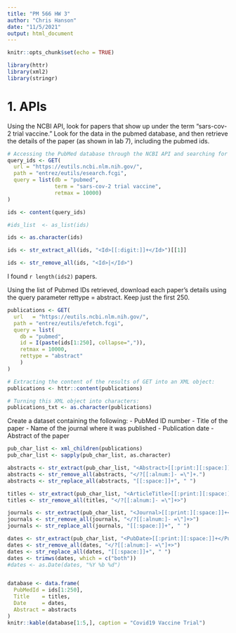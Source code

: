 ```yaml
---
title: "PM 566 HW 3"
author: "Chris Hanson"
date: "11/5/2021"
output: html_document
---
```


```r
knitr::opts_chunk$set(echo = TRUE)
```

```r
library(httr)
library(xml2)
library(stringr)
```

# 1. APIs

Using the NCBI API, look for papers that show up under the term "sars-cov-2 trial vaccine." Look for the data in the pubmed database, and then retrieve the details of the paper (as shown in lab 7), including the pubmed ids.

```r

# Accessing the PubMed database through the NCBI API and searching for "sars-cov-2 trial  vaccine".  
query_ids <- GET(
  url = "https://eutils.ncbi.nlm.nih.gov/",
  path = "entrez/eutils/esearch.fcgi",
  query = list(db = "pubmed",
               term = "sars-cov-2 trial vaccine",
               retmax = 10000)
)

ids <- content(query_ids)

#ids_list  <- as_list(ids)

ids <- as.character(ids)

ids <- str_extract_all(ids, "<Id>[[:digit:]]+</Id>")[[1]]

ids <- str_remove_all(ids, "<Id>|</Id>")
```

I found `r length(ids2)` papers.

Using the list of Pubmed IDs retrieved, download each paper's details using the query parameter rettype = abstract. Keep just the first 250.

```r
publications <- GET(
  url   = "https://eutils.ncbi.nlm.nih.gov/",
  path = "entrez/eutils/efetch.fcgi",
  query = list(
    db = "pubmed",
    id = I(paste(ids[1:250], collapse=",")),
    retmax = 10000,
    rettype = "abstract"
    )
)

# Extracting the content of the results of GET into an XML object:
publications <- httr::content(publications)

# Turning this XML object into characters:
publications_txt <- as.character(publications)
```

Create a dataset containing the following:
- PubMed ID number
- Title of the paper
- Name of the journal where it was published
- Publication date
- Abstract of the paper

```r
pub_char_list <- xml_children(publications)
pub_char_list <- sapply(pub_char_list, as.character)

abstracts <- str_extract(pub_char_list, "<Abstract>[[:print:][:space:]]+</Abstract>")
abstracts <- str_remove_all(abstracts, "</?[[:alnum:]- =\"]+.")
abstracts <- str_replace_all(abstracts, "[[:space:]]+", " ")

titles <- str_extract(pub_char_list, "<ArticleTitle>[[:print:][:space:]]+</ArticleTitle>")
titles <- str_remove_all(titles, "</?[[:alnum:]- =\"]+>")

journals <- str_extract(pub_char_list, "<Journal>[[:print:][:space:]]+</Journal>")
journals <- str_remove_all(journals, "</?[[:alnum:]- =\"]+>")
journals <- str_replace_all(journals, "[[:space:]]+", " ")

dates <- str_extract(pub_char_list, "<PubDate>[[:print:][:space:]]+</PubDate>")
dates <- str_remove_all(dates, "</?[[:alnum:]- =\"]+>")
dates <- str_replace_all(dates, "[[:space:]]+", " ")
dates <- trimws(dates, which = c("both"))
#dates <- as.Date(dates, "%Y %b %d")


database <- data.frame(
  PubMedId = ids[1:250],
  Title    = titles,
  Date     = dates,
  Abstract = abstracts
)
knitr::kable(database[1:5,], caption = "Covid19 Vaccine Trial")

```


